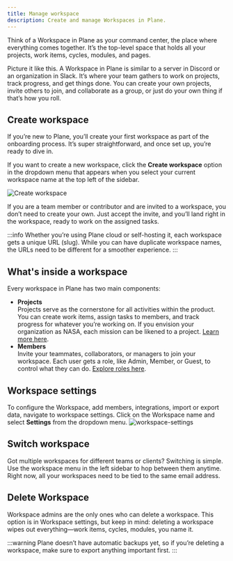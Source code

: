```yaml
---
title: Manage workspace
description: Create and manage Workspaces in Plane.
---
```


Think of a Workspace in Plane as your command center, the place where everything comes together. It’s the top-level space that holds all your projects, work items, cycles, modules, and pages.

Picture it like this. A Workspace in Plane is similar to a server in Discord or an organization in Slack. It’s where your team gathers to work on projects, track progress, and get things done. You can create your own projects, invite others to join, and collaborate as a group, or just do your own thing if that’s how you roll.

## Create workspace

If you’re new to Plane, you’ll create your first workspace as part of the onboarding process. It’s super straightforward, and once set up, you’re ready to dive in.

If you want to create a new workspace, click the **Create workspace** option in the dropdown menu that appears when you select your current workspace name at the top left of the sidebar.

![Create workspace](https://media.docs.plane.so/workspaces/create-workspace.webp#center)

If you are a team member or contributor and are invited to a workspace, you don’t need to create your own. Just accept the invite, and you’ll land right in the workspace, ready to work on the assigned tasks.

:::info
Whether you’re using Plane cloud or self-hosting it, each workspace gets a unique URL (slug). While you can have duplicate workspace names, the URLs need to be different for a smoother experience.
:::

## What's inside a workspace

Every workspace in Plane has two main components:

- **Projects**  
  Projects serve as the cornerstone for all activities within the product. You can create work items, assign tasks to members, and track progress for whatever you’re working on. If you envision your organization as NASA, each mission can be likened to a project. [Learn more here](/core-concepts/projects/overview).
- **Members**  
  Invite your teammates, collaborators, or managers to join your workspace. Each user gets a role, like Admin, Member, or Guest, to control what they can do. [Explore roles here](/core-concepts/workspaces/members).

## Workspace settings

To configure the Workspace, add members, integrations, import or export data, navigate to workspace settings. Click on the Workspace name and select **Settings** from the dropdown menu.
![workspace-settings](https://media.docs.plane.so/workspaces/workspace-settings.webp#center)

## Switch workspace

Got multiple workspaces for different teams or clients? Switching is simple. Use the workspace menu in the left sidebar to hop between them anytime. Right now, all your workspaces need to be tied to the same email address.

## Delete Workspace

Workspace admins are the only ones who can delete a workspace. This option is in Workspace settings, but keep in mind: deleting a workspace wipes out everything—work items, cycles, modules, you name it.

:::warning
Plane doesn’t have automatic backups yet, so if you’re deleting a workspace, make sure to export anything important first.
:::
